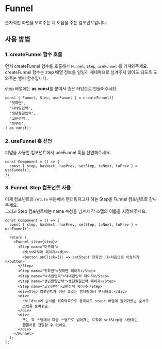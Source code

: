

<Meta of={FunnelStories} />

# Funnel

순차적인 화면을 보여주는 데 도움을 주는 컴포넌트입니다.

## **사용 방법**

### 1. createFunnel 함수 호출

먼저 createFunnel 함수를 호출해서 `Funnel`, `Step`, `useFunnel` 를 가져와주세요.  
createFunnel 함수는 step 배열 정보를 일일히 제네릭으로 넘겨주지 않아도 되도록 도와주는 헬퍼 함수입니다.

step 배열에는 **as const**를 붙여서 좁은 타입으로 만들어주세요.

```tsx
const { Funnel, Step, useFunnel } = createFunnel([
  '첫화면',
  '닉네임입력',
  '생년월일입력',
  '고민선택',
  '마무리',
] as const);
```

### 2. useFunnel 훅 선언

퍼널을 사용할 컴포넌트에서 useFunnel 훅을 선언해주세요.

```tsx
const Component = () => {
  const { step, hasNext, hasPrev, setStep, toNext, toPrev } = useFunnel();
};
```

### 3. Funnel, Step 컴포넌트 사용

이제 컴포넌트의 `return` 부분에서 렌더링하고자 하는 Step을 Funnel 컴포넌트로 감싸주세요.  
그리고 Step 컴포넌트에는 name 속성을 넘겨서 각 스텝의 이름을 지정해주세요.

```tsx
const Component = () => {
  const { step, hasNext, hasPrev, setStep, toNext, toPrev } = useFunnel();

  return (
    <Funnel step={step}>
      <Step name="마무리">
        <div>마무리 페이지</div>
        <button onClick={() => setStep('첫화면')}>처음으로 이동하기</button>
      </Step>
      <Step name="첫화면">첫화면 페이지</Step>
      <Step name="닉네임입력">닉네임입력 페이지</Step>
      <Step name="생년월일입력">생년월일입력 페이지</Step>
      <Step name="고민선택">고민선택 페이지</Step>
      <div>Step 컴포넌트가 아닌 요소는 렌더링에서 무시돼요.</div>
      <div>
        children에 순서를 뒤죽박죽으로 등록해도 steps 배열에 들어가있는 순서로
        스텝을 보여줘요.
      </div>
      <div>
        또는 각 스텝에서 다음 스텝으로 넘어가는 로직에 setStep을 사용하는
        핸들러를 전달할 수 있어요.
      </div>
    </Funnel>
  );
};
```

<Canvas of={FunnelStories.Default} />
